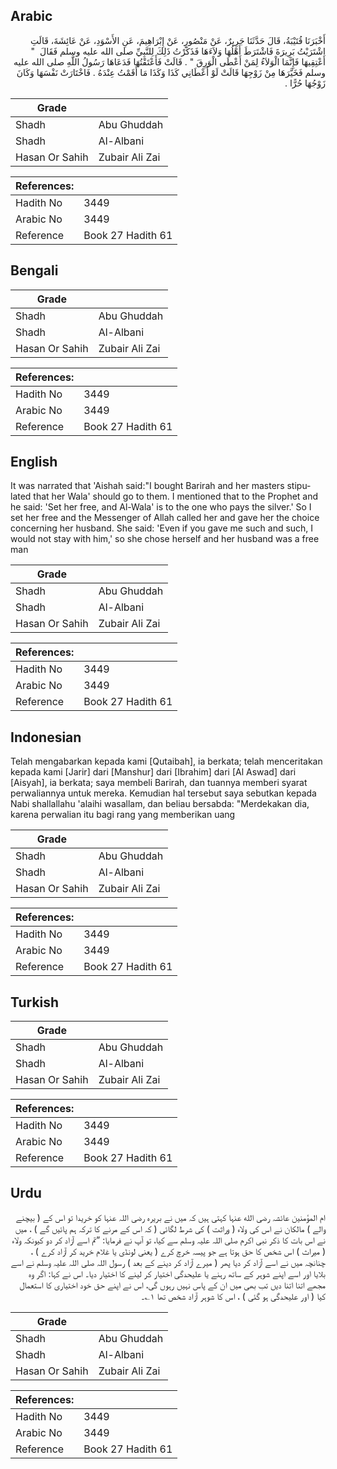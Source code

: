 ## Arabic


<div dir="rtl" lang="ar" style={{fontSize:'larger',backgroundColor:'#f8f9fa',padding:20}}>
أَخْبَرَنَا قُتَيْبَةُ، قَالَ حَدَّثَنَا جَرِيرٌ، عَنْ مَنْصُورٍ، عَنْ إِبْرَاهِيمَ، عَنِ الأَسْوَدِ، عَنْ عَائِشَةَ، قَالَتِ اشْتَرَيْتُ بَرِيرَةَ فَاشْتَرَطَ أَهْلُهَا وَلاَءَهَا فَذَكَرْتُ ذَلِكَ لِلنَّبِيِّ صلى الله عليه وسلم فَقَالَ ‏ "‏ أَعْتِقِيهَا فَإِنَّمَا الْوَلاَءُ لِمَنْ أَعْطَى الْوَرِقَ ‏"‏ ‏.‏ قَالَتْ فَأَعْتَقْتُهَا فَدَعَاهَا رَسُولُ اللَّهِ صلى الله عليه وسلم فَخَيَّرَهَا مِنْ زَوْجِهَا قَالَتْ لَوْ أَعْطَانِي كَذَا وَكَذَا مَا أَقَمْتُ عِنْدَهُ ‏.‏ فَاخْتَارَتْ نَفْسَهَا وَكَانَ زَوْجُهَا حُرًّا ‏.‏
</div>
<div style={{backgroundColor:'#f8f9fa',padding:20, marginBottom: 10}}><table> <thead> <tr> <th>Grade</th> <th></th> </tr> </thead> <tbody> <tr><td>Shadh</td><td>Abu Ghuddah</td></tr><tr><td>Shadh</td><td>Al-Albani</td></tr><tr><td>Hasan Or Sahih</td><td>Zubair Ali Zai</td></tr></tbody></table><table> <thead> <tr> <th>References:</th> <th></th> </tr> </thead> <tbody><tr><td>Hadith No</td><td>3449</td></tr><tr><td>Arabic No</td><td>3449</td></tr><tr><td>Reference</td><td>Book 27 Hadith 61</td></tr></tbody></table></div>

## Bengali


<div dir="ltr" lang="bn" style={{fontSize:'larger',backgroundColor:'#f8f9fa',padding:20}}>

</div>
<div style={{backgroundColor:'#f8f9fa',padding:20, marginBottom: 10}}><table> <thead> <tr> <th>Grade</th> <th></th> </tr> </thead> <tbody> <tr><td>Shadh</td><td>Abu Ghuddah</td></tr><tr><td>Shadh</td><td>Al-Albani</td></tr><tr><td>Hasan Or Sahih</td><td>Zubair Ali Zai</td></tr></tbody></table><table> <thead> <tr> <th>References:</th> <th></th> </tr> </thead> <tbody><tr><td>Hadith No</td><td>3449</td></tr><tr><td>Arabic No</td><td>3449</td></tr><tr><td>Reference</td><td>Book 27 Hadith 61</td></tr></tbody></table></div>

## English


<div dir="ltr" lang="en" style={{fontSize:'larger',backgroundColor:'#f8f9fa',padding:20}}>
It was narrated that 'Aishah said:"I bought Barirah and her masters stipulated that her Wala' should go to them. I mentioned that to the Prophet and he said: 'Set her free, and Al-Wala' is to the one who pays the silver.' So I set her free and the Messenger of Allah called her and gave her the choice concerning her husband. She said: 'Even if you gave me such and such, I would not stay with him,' so she chose herself and her husband was a free man
</div>
<div style={{backgroundColor:'#f8f9fa',padding:20, marginBottom: 10}}><table> <thead> <tr> <th>Grade</th> <th></th> </tr> </thead> <tbody> <tr><td>Shadh</td><td>Abu Ghuddah</td></tr><tr><td>Shadh</td><td>Al-Albani</td></tr><tr><td>Hasan Or Sahih</td><td>Zubair Ali Zai</td></tr></tbody></table><table> <thead> <tr> <th>References:</th> <th></th> </tr> </thead> <tbody><tr><td>Hadith No</td><td>3449</td></tr><tr><td>Arabic No</td><td>3449</td></tr><tr><td>Reference</td><td>Book 27 Hadith 61</td></tr></tbody></table></div>

## Indonesian


<div dir="ltr" lang="id" style={{fontSize:'larger',backgroundColor:'#f8f9fa',padding:20}}>
Telah mengabarkan kepada kami [Qutaibah], ia berkata; telah menceritakan kepada kami [Jarir] dari [Manshur] dari [Ibrahim] dari [Al Aswad] dari [Aisyah], ia berkata; saya membeli Barirah, dan tuannya memberi syarat perwaliannya untuk mereka. Kemudian hal tersebut saya sebutkan kepada Nabi shallallahu 'alaihi wasallam, dan beliau bersabda: "Merdekakan dia, karena perwalian itu bagi rang yang memberikan uang
</div>
<div style={{backgroundColor:'#f8f9fa',padding:20, marginBottom: 10}}><table> <thead> <tr> <th>Grade</th> <th></th> </tr> </thead> <tbody> <tr><td>Shadh</td><td>Abu Ghuddah</td></tr><tr><td>Shadh</td><td>Al-Albani</td></tr><tr><td>Hasan Or Sahih</td><td>Zubair Ali Zai</td></tr></tbody></table><table> <thead> <tr> <th>References:</th> <th></th> </tr> </thead> <tbody><tr><td>Hadith No</td><td>3449</td></tr><tr><td>Arabic No</td><td>3449</td></tr><tr><td>Reference</td><td>Book 27 Hadith 61</td></tr></tbody></table></div>

## Turkish


<div dir="ltr" lang="tr" style={{fontSize:'larger',backgroundColor:'#f8f9fa',padding:20}}>

</div>
<div style={{backgroundColor:'#f8f9fa',padding:20, marginBottom: 10}}><table> <thead> <tr> <th>Grade</th> <th></th> </tr> </thead> <tbody> <tr><td>Shadh</td><td>Abu Ghuddah</td></tr><tr><td>Shadh</td><td>Al-Albani</td></tr><tr><td>Hasan Or Sahih</td><td>Zubair Ali Zai</td></tr></tbody></table><table> <thead> <tr> <th>References:</th> <th></th> </tr> </thead> <tbody><tr><td>Hadith No</td><td>3449</td></tr><tr><td>Arabic No</td><td>3449</td></tr><tr><td>Reference</td><td>Book 27 Hadith 61</td></tr></tbody></table></div>

## Urdu


<div dir="rtl" lang="ur" style={{fontSize:'larger',backgroundColor:'#f8f9fa',padding:20}}>
ام المؤمنین عائشہ رضی الله عنہا کہتی ہیں کہ میں نے بریرہ رضی اللہ عنہا کو خریدا تو اس کے ( بیچنے والے ) مالکان نے اس کی ولاء ( وراثت ) کی شرط لگائی ( کہ اس کے مرنے کا ترکہ ہم پائیں گے ) ، میں نے اس بات کا ذکر نبی اکرم صلی اللہ علیہ وسلم سے کیا، تو آپ نے فرمایا: ”تم اسے آزاد کر دو کیونکہ ولاء ( میراث ) اس شخص کا حق ہوتا ہے جو پیسہ خرچ کرے ( یعنی لونڈی یا غلام خرید کر آزاد کرے ) ، چنانچہ میں نے اسے آزاد کر دیا پھر ( میرے آزاد کر دینے کے بعد ) رسول اللہ صلی اللہ علیہ وسلم نے اسے بلایا اور اسے اپنے شوہر کے ساتھ رہنے یا علیحدگی اختیار کر لینے کا اختیار دیا۔ اس نے کہا: اگر وہ مجھے اتنا اتنا دیں تب بھی میں ان کے پاس نہیں رہوں گی، اس نے اپنے حق خود اختیاری کا استعمال کیا ( اور علیحدگی ہو گئی ) ، اس کا شوہر آزاد شخص تھا ۱؎۔
</div>
<div style={{backgroundColor:'#f8f9fa',padding:20, marginBottom: 10}}><table> <thead> <tr> <th>Grade</th> <th></th> </tr> </thead> <tbody> <tr><td>Shadh</td><td>Abu Ghuddah</td></tr><tr><td>Shadh</td><td>Al-Albani</td></tr><tr><td>Hasan Or Sahih</td><td>Zubair Ali Zai</td></tr></tbody></table><table> <thead> <tr> <th>References:</th> <th></th> </tr> </thead> <tbody><tr><td>Hadith No</td><td>3449</td></tr><tr><td>Arabic No</td><td>3449</td></tr><tr><td>Reference</td><td>Book 27 Hadith 61</td></tr></tbody></table></div>